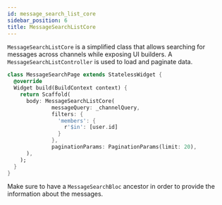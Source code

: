 ```yaml
---
id: message_search_list_core
sidebar_position: 6
title: MessageSearchListCore
---
```



`MessageSearchListCore` is a simplified class that allows searching for
 messages across channels while exposing UI builders.
 A `MessageSearchListController` is used to load and paginate data.

```dart
class MessageSearchPage extends StatelessWidget {
  @override
  Widget build(BuildContext context) {
    return Scaffold(
      body: MessageSearchListCore(
              messageQuery: _channelQuery,
              filters: {
                'members': {
                  r'$in': [user.id]
                }
              },
              paginationParams: PaginationParams(limit: 20),
      ),
    );
  }
}
```

Make sure to have a `MessageSearchBloc` ancestor in order to provide the
information about the messages.